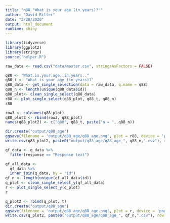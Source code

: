 ```yaml
---
title: "q88 'What is your age (in years)?'"
author: "David Ritter"
date: "2/28/2020"
output: html_document
runtime: shiny
---
```


```r
library(tidyverse)
library(ggplot2)
library(stringr)
source("helper.R")
```

```r
raw_data <- read.csv("data/master.csv", stringsAsFactors = FALSE)
```

```r
q88 <- "What.is.your.age..in.years.."
q88_t <- "What is your age (in years)?"
q88_data <- get_single_selection(data = raw_data, q.name = q88)
q88_n <- length(unique(q88_data$id))
q88_plot<- clean_single_select(q88_data)
r88 <- plot_single_select(q88_plot, q88_t, q88_n)
r88
```

```r
row3 <- colnames(q88_plot)
q88_plot2 <- rbind(row3, q88_plot)
names(q88_plot2) <- c("q88", q88_t, paste("n = ", q88_n))
```

```r
dir.create("output/q88_age")
ggsave(filename = 'output/q88_age/q88_age.png', plot = r88, device = 'png')
write.csv(q88_plot2, paste0("output/q88_age/q88_age_", q88_n,".csv"), row.names=F)
```







```r
qf_data <- q_data %>%
  filter(response == "Response text")
```

```r
qf_all_data <- 
  qf_data %>%
  inner_join(q_data, by = "id")
qf_n <- length(unique(qf_all_data$id))
q_plot <- clean_single_select_y(qf_all_data)
r <- plot_single_select_y(q_plot)
r
```

```r
q_plot2 <- rbind(q_plot, t)
dir.create("output/q88_age")
ggsave(filename = 'output/q88_age/q88_age.png', plot = r, device = 'png')
write.csv(q_plot2, paste0("output/q88_age/q88_age_", qf_n,".csv"), row.names=F)
```
